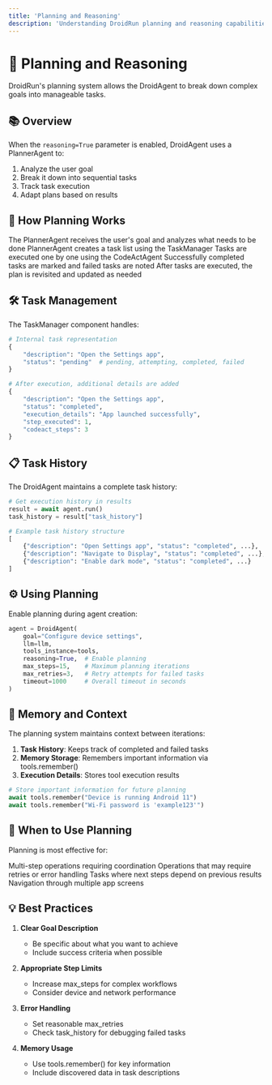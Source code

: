 ```yaml
---
title: 'Planning and Reasoning'
description: 'Understanding DroidRun planning and reasoning capabilities'
---
```


# 🎯 Planning and Reasoning

DroidRun's planning system allows the DroidAgent to break down complex goals into manageable tasks.

## 📚 Overview

When the `reasoning=True` parameter is enabled, DroidAgent uses a PlannerAgent to:

1. Analyze the user goal
2. Break it down into sequential tasks
3. Track task execution
4. Adapt plans based on results

## 🔄 How Planning Works

<Steps>
  <Step title="Task Analysis">
    The PlannerAgent receives the user's goal and analyzes what needs to be done
  </Step>
  <Step title="Task Generation">
    PlannerAgent creates a task list using the TaskManager
  </Step>
  <Step title="Sequential Execution">
    Tasks are executed one by one using the CodeActAgent
  </Step>
  <Step title="Progress Tracking">
    Successfully completed tasks are marked and failed tasks are noted
  </Step>
  <Step title="Plan Adjustment">
    After tasks are executed, the plan is revisited and updated as needed
  </Step>
</Steps>

## 🛠️ Task Management

The TaskManager component handles:

```python
# Internal task representation
{
    "description": "Open the Settings app",
    "status": "pending"  # pending, attempting, completed, failed
}

# After execution, additional details are added
{
    "description": "Open the Settings app",
    "status": "completed",
    "execution_details": "App launched successfully",
    "step_executed": 1,
    "codeact_steps": 3
}
```

## 📋 Task History

The DroidAgent maintains a complete task history:

```python
# Get execution history in results
result = await agent.run()
task_history = result["task_history"]

# Example task history structure
[
    {"description": "Open Settings app", "status": "completed", ...},
    {"description": "Navigate to Display", "status": "completed", ...},
    {"description": "Enable dark mode", "status": "completed", ...}
]
```

## ⚙️ Using Planning

Enable planning during agent creation:

```python
agent = DroidAgent(
    goal="Configure device settings",
    llm=llm,
    tools_instance=tools,
    reasoning=True,  # Enable planning
    max_steps=15,    # Maximum planning iterations
    max_retries=3,   # Retry attempts for failed tasks
    timeout=1000     # Overall timeout in seconds
)
```

## 🔄 Memory and Context

The planning system maintains context between iterations:

1. **Task History**: Keeps track of completed and failed tasks
2. **Memory Storage**: Remembers important information via tools.remember()
3. **Execution Details**: Stores tool execution results

```python
# Store important information for future planning
await tools.remember("Device is running Android 11")
await tools.remember("Wi-Fi password is 'example123'")
```

## 🧠 When to Use Planning

Planning is most effective for:

<CardGroup cols={2}>
  <Card title="Complex Goals" icon="diagram-project">
    Multi-step operations requiring coordination
  </Card>
  <Card title="Error-Prone Tasks" icon="triangle-exclamation">
    Operations that may require retries or error handling
  </Card>
  <Card title="Dynamic Workflows" icon="arrows-spin">
    Tasks where next steps depend on previous results
  </Card>
  <Card title="UI Workflows" icon="window">
    Navigation through multiple app screens
  </Card>
</CardGroup>

## 💡 Best Practices

1. **Clear Goal Description**
   - Be specific about what you want to achieve
   - Include success criteria when possible

2. **Appropriate Step Limits**
   - Increase max_steps for complex workflows
   - Consider device and network performance

3. **Error Handling**
   - Set reasonable max_retries
   - Check task_history for debugging failed tasks

4. **Memory Usage**
   - Use tools.remember() for key information
   - Include discovered data in task descriptions 